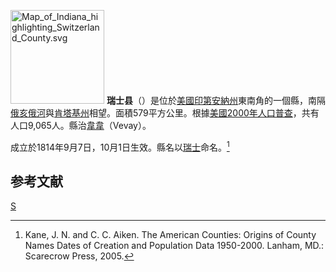 {{noteTA
|T=zh-hans:瑞士县 (印第安纳州);zh-hk:瑞士縣 (印第安納州);zh-tw:瑞士郡 (印地安納州);
|G1=USState
}}
[[File:Map_of_Indiana_highlighting_Switzerland_County.svg|150px]]
'''瑞士县'''（{{lang-en|Switzerland County}}）是位於[[美國|美國]][[印第安納州|印第安納州]]東南角的一個縣，南隔[[俄亥俄河|俄亥俄河]]與[[肯塔基州|肯塔基州]]相望。面積579平方公里。根據[[美國2000年人口普查|美國2000年人口普查]]，共有人口9,065人。縣治[[韋韋_(印第安納州)|韋韋]]（Vevay）。

成立於1814年9月7日，10月1日生效。縣名以[[瑞士|瑞士]]命名。<ref>Kane, J. N. and C. C. Aiken. The American Counties: Origins of County Names Dates of Creation and Population Data 1950-2000. Lanham, MD.: Scarecrow Press, 2005.</ref>

==参考文献==
<div class="references-small">
<references />
</div>

{{印第安納州}}
{{瑞士縣 (印地安納州)}}

[[Category:印第安納州的縣|S]]